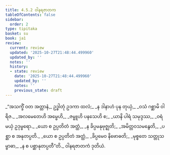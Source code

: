 ```yaml
---
title: 4.5.2 ဝါနရဇာတက
tableOfContents: false
sidebar:
  order: 2
type: tipitaka
basket: su
book: ja1
review:
  current: review
  updated: '2025-10-27T21:48:44.499960'
  updated_by: ''
  notes: ''
  history:
  - state: review
    date: '2025-10-27T21:48:44.499960'
    updated_by: ''
    notes: ''
    previous_state: draft
---
```



<ReviewStatus review={frontmatter.review} showDetails={true} />

<HypothesisAnnotation frontmatter={frontmatter} />

<DynamicBreadcrumb />

<Division number="165" book="ja1" e="ch" v="22" p="115">

<Paragraph number="1096" type="verses" book="ja1">
_“အသက္ခိံ ဝတ အတ္တာနံ,_  
ဥဒ္ဓါတုံ ဥဒကာ ထလံ;_  
_န ဒါနာဟံ ပုန တုယှံ,_  
_ဝသံ ဂစ္ဆာမိ ဝါရိဇ._  

</Paragraph>

</Division>
<Division number="166" book="ja1" e="ch" v="22" p="115">

<Paragraph number="1097" type="verses" book="ja1">
_အလမေတေဟိ အမ္ဗေဟိ,_  
_ဇမ္ဗူဟိ ပနသေဟိ စ;_  
_ယာနိ ပါရံ သမုဒ္ဒဿ,_  
_ဝရံ မယှံ ဥဒုမ္ဗရော._  

</Paragraph>

</Division>
<Division number="167" book="ja1" e="ch" v="22" p="115">

<Paragraph number="1098" type="verses" book="ja1">
_ယော စ ဥပ္ပတိတံ အတ္ထံ,_  
_န ခိပ္ပမနုဗုဇ္ဈတိ;_  
_အမိတ္တဝသမနွေတိ,_  
_ပစ္ဆာ စ အနုတပ္ပတိ._  

</Paragraph>

</Division>
<Division number="168" book="ja1" e="ch" v="22" p="115">

<Paragraph number="1099" type="verses" book="ja1">
_ယော စ ဥပ္ပတိတံ အတ္ထံ,_  
_ခိပ္ပမေဝ နိဗောဓတိ;_  
_မုစ္စတေ သတ္တုသမ္ဗာဓာ,_  
_န စ ပစ္ဆာနုတပ္ပတီ”တိ._  


</Paragraph>
</Division>

<Paragraph number="1100" type="center" book="ja1">
ဝါနရဇာတကံ ဒုတိယံ.
</Paragraph>